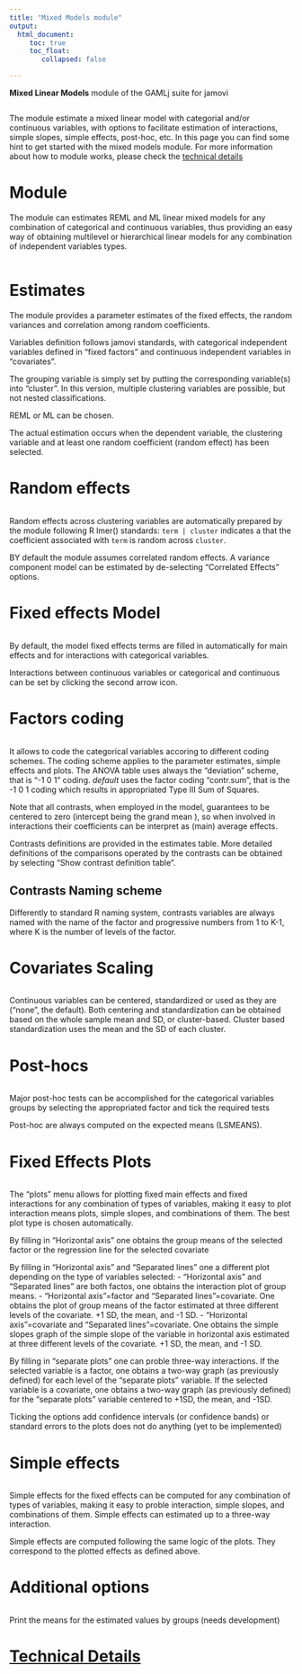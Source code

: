 ```yaml
---
title: "Mixed Models module"
output: 
  html_document:
     toc: true
     toc_float:
        collapsed: false

---
```



**Mixed Linear Models** module of the GAMLj suite for jamovi

<img src="mixed/i1.png" class="img-responsive" alt="">

The module estimate a mixed linear model with categorial and/or continuous variables, with options to facilitate estimation of interactions, simple slopes, simple effects, post-hoc, etc. In this page you can find some hint to get started with the mixed models module. For more information about how to module works, please check the [technical details](mixed_specs.html)
 

# Module
The module can estimates REML and ML linear mixed models for any combination of categorical and continuous variables, thus providing an easy way of obtaining multilevel or hierarchical linear models for any combination of independent variables types.

<img src="mixed/i2.png" class="img-responsive" alt="">


# Estimates
The module provides a parameter estimates of the fixed effects, the random variances and correlation among random coefficients.

Variables definition follows jamovi standards, with categorical independent variables defined in "fixed factors" and continuous independent variables in "covariates".

The grouping variable is simply set by putting the corresponding variable(s) into "cluster". In this version, multiple clustering variables are possible, but not nested classifications. 

REML or ML can be chosen.

The actual estimation occurs when the dependent variable, the clustering variable and at least one random coefficient (random effect) has been selected.

# Random effects

<img src="mixed/i4.png" class="img-responsive" alt="">

Random effects across clustering variables are automatically prepared by the module following R lmer() standards: `term | cluster` indicates a that the coefficient associated with `term` is random across `cluster`. 

BY default the module assumes correlated random effects. A variance component model can be estimated by de-selecting "Correlated Effects" options.

# Fixed effects Model 
<img src="mixed/i3.png" class="img-responsive" alt="">

By default, the model fixed effects terms are filled in automatically for main effects and for interactions with categorical variables. 

Interactions between continuous variables or categorical and continuous can be set by clicking the second arrow icon.

# Factors coding
<img src="mixed/i6.png" class="img-responsive" alt="">

It allows to code the categorical variables accoring to different coding schemes. The coding scheme applies to the parameter estimates, simple effects and plots. The ANOVA table uses always the "deviation" scheme, that is "-1 0 1" coding. _default_ uses the factor coding "contr.sum", that is the -1 0 1 coding which results in appropriated Type III Sum of Squares.

Note that all contrasts, when employed in the model, guarantees to be centered to zero (intercept being the grand mean ), so when involved in interactions their coefficients can be interpret as (main) average effects.

Contrasts definitions are provided in the estimates table. More detailed definitions of the comparisons operated by the contrasts can be obtained by selecting "Show contrast definition table". 

## Contrasts Naming scheme

Differently to standard R naming system, contrasts variables are always named with the name of the factor and progressive numbers from 1 to K-1, where K is the number of levels of the factor.

# Covariates Scaling
<img src="mixed/i6.png" class="img-responsive" alt="">

Continuous variables can be centered, standardized or used as they are ("none", the default). Both centering and standardization can be obtained based on the whole sample mean and SD, or cluster-based. Cluster based standardization uses the mean and the SD of each cluster.


# Post-hocs
<img src="mixed/i8a.png" class="img-responsive" alt="">

Major post-hoc tests can be accomplished for the categorical variables groups by selecting the appropriated factor and tick the required tests

Post-hoc are always computed on the expected means (LSMEANS). 

# Fixed Effects Plots

<img src="mixed/i7.png" class="img-responsive" alt="">

The "plots" menu allows for plotting  fixed main effects and fixed interactions for any combination of types of variables, 
making it easy to plot interaction means plots, simple slopes, and combinations of them. The best plot type is chosen automatically.

By filling in "Horizontal axis" one obtains the group means of the selected factor or the regression line for the selected covariate

By filling in "Horizontal axis" and "Separated lines" one a different plot depending on the type of variables selected:
  - "Horizontal axis" and "Separated lines" are both factos, one obtains the interaction plot of group means.
  - "Horizontal axis"=factor and "Separated lines"=covariate. One obtains the plot of group means of the factor estimated at three different levels of the covariate. +1 SD, the mean, and -1 SD.
  - "Horizontal axis"=covariate and "Separated lines"=covariate. One obtains the simple slopes graph of the simple slope of the variable in horizontal axis estimated at three different levels of the covariate. +1 SD, the mean, and -1 SD.
  
By filling in "separate plots" one can proble three-way interactions. If the selected variable is a factor, one obtains a two-way graph (as previously defined) for each level of the "separate plots" variable. If the selected variable is a covariate, one obtains a two-way graph (as previously defined) for the "separate plots" variable centered to +1SD, the mean, and -1SD.

Ticking the options add confidence intervals (or confidence bands) or standard errors to the plots does not do anything (yet to be implemented)

# Simple effects

<img src="mixed/ai8.png" class="img-responsive" alt="">

Simple effects for the fixed effects can be computed for any combination of types of variables, 
making it easy to proble interaction, simple slopes, and combinations of them. 
Simple effects can estimated  up to a three-way interaction.

Simple effects are computed following the same logic of the plots. They correspond to the plotted effects as defined above.

# Additional options

<img src="mixed/i9.png" class="img-responsive" alt="">

Print the means for the estimated values by groups (needs development)



# [Technical Details](mixed_specs.html)
